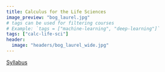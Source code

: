 ```yaml
---
title: Calculus for the Life Sciences
image_preview: "bog_laurel.jpg"
# tags can be used for filtering courses
# Example: `tags = ["machine-learning", "deep-learning"]`
tags: ["calc-life-sci"]
header:
  image: "headers/bog_laurel_wide.jpg"
---
```


[Syllabus][syllabus]

[syllabus]: /courses/MATH160/syllabus/